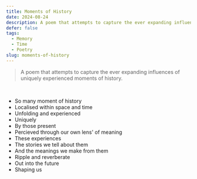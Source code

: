 ```yaml
---
title: Moments of History
date: 2024-08-24
description: A poem that attempts to capture the ever expanding influences of uniquely experienced moments of history.
defer: false
tags:
  - Memory
  - Time
  - Poetry
slug: moments-of-history
---
```


> A poem that attempts to capture the ever expanding influences of uniquely experienced moments of history.

<br/>

<div class="poem">
<ul>
<li>So many moment of history</li>
<li>Localised within space and time</li>
<li>Unfolding and experienced</li>
<li>Uniquely</li>
<li>By those present</li>
<li>Percieved through our own lens' of meaning</li>
<li>These experiences</li>
<li>The stories we tell about them</li>
<li>And the meanings we make from them</li>
<li>Ripple and reverberate</li>
<li>Out into the future</li>
<li>Shaping us</li>
</ul>
</div>
